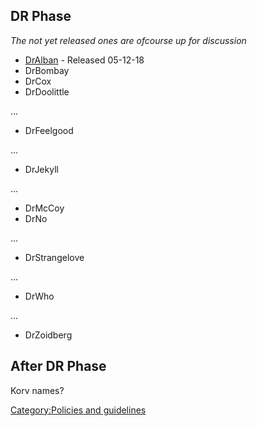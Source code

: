 {{Navbar}}

== DR Phase ==
''The not yet released ones are ofcourse up for discussion''

* [[Release:DrAlban|DrAlban]] - Released 05-12-18
* DrBombay
* DrCox
* DrDoolittle
...
* DrFeelgood
...
* DrJekyll
...
* DrMcCoy
* DrNo
...
* DrStrangelove
...
* DrWho
...
* DrZoidberg

== After DR Phase ==
Korv names?

[[Category:Policies and guidelines]]